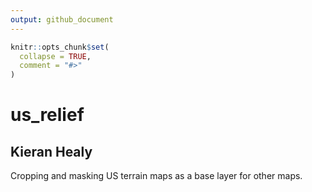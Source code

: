 ```yaml
---
output: github_document
---
```


<!-- README.md is generated from README.Rmd. Please edit that file -->

```r
knitr::opts_chunk$set(
  collapse = TRUE,
  comment = "#>"
)
```

# us_relief

## Kieran Healy

<!-- badges: start -->
<!-- badges: end -->

Cropping and masking US terrain maps as a base layer for other maps.